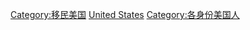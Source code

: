 {{Commonscat|Immigrants to the United States}}

[[Category:移民美国|Category:移民美国]]
[[Category:移民各國的外國人|United States]]
[[Category:各身份美国人|Category:各身份美国人]]